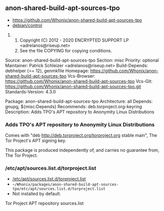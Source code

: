 == anon-shared-build-apt-sources-tpo ==

* https://github.com/Whonix/anon-shared-build-apt-sources-tpo
* [https://github.com/Whonix/anon-shared-build-apt-sources-tpo/blob/master/debian/control debian/control]
## Copyright (C) 2012 - 2020 ENCRYPTED SUPPORT LP <adrelanos@riseup.net>
## See the file COPYING for copying conditions.

Source: anon-shared-build-apt-sources-tpo
Section: misc
Priority: optional
Maintainer: Patrick Schleizer <adrelanos@riseup.net>
Build-Depends: debhelper (>= 12), genmkfile
Homepage: https://github.com/Whonix/anon-shared-build-apt-sources-tpo
Vcs-Browser: https://github.com/Whonix/anon-shared-build-apt-sources-tpo
Vcs-Git: https://github.com/Whonix/anon-shared-build-apt-sources-tpo.git
Standards-Version: 4.3.0

Package: anon-shared-build-apt-sources-tpo
Architecture: all
Depends: gnupg, ${misc:Depends}
Recommends: deb.torproject.org-keyring
Description: Adds TPO's APT repository to Anonymity Linux Distributions
===  Adds TPO's APT repository to Anonymity Linux Distributions ===

Comes with "deb http://deb.torproject.org/torproject.org stable main", The Tor
Project's APT signing key.

This package is produced independently of, and carries no guarantee from,
The Tor Project.
=== /etc/apt/sources.list.d/torproject.list ===

* [https://github.com/Whonix/anon-shared-build-apt-sources-tpo/blob/master/etc/apt/sources.list.d/torproject.list /etc/apt/sources.list.d/torproject.list]
* <code>~/Whonix/packages/anon-shared-build-apt-sources-tpo/etc/apt/sources.list.d/torproject.list</code>
* Not installed by default.

Tor Project APT repository sources.list
